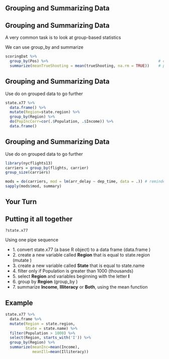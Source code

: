 ## Grouping and Summarizing Data

## Grouping and Summarizing Data

A very common task is to look at group-based statistics

We can use <span class='func'>group_by</span> and <span class="func">summarize</span>

```r
scoringDat %>% 
  group_by(Pos) %>%                                                 # can group by more than one variable
  summarize(meanTrueShooting = mean(trueShooting, na.rm = TRUE))    # potentially any function can work
```

## Grouping and Summarizing Data

Use do on grouped data to go further

```r
state.x77 %>% 
  data.frame() %>% 
  mutate(Region=state.region) %>% 
  group_by(Region) %>% 
  do(PopIncCorr=cor(.$Population, .$Income)) %>%  
  data.frame()
```

## Grouping and Summarizing Data

Use do on grouped data to go further

```r
library(nycflights13)
carriers = group_by(flights, carrier)
group_size(carriers)

mods = do(carriers, mod = lm(arr_delay ~ dep_time, data = .)) # reminder that data frames are lists
sapply(mods$mod, summary)
```

## Your Turn
## Putting it all together

`?state.x77`

Using one pipe sequence 

- $1.$ convert <span class="objclass">state.x77</span> (a base R object) to a data frame (<span class='func'>data.frame</span> )
- $2.$ create a new variable called **Region** that is equal to <span class="objclass">state.region</span> (<span class='func'>mutate</span> )
- $3.$ create a new variable called **State** that is equal to <span class="objclass">state.name</span>
- $4.$ <span class='func'>filter</span> only if Population is greater than 1000 (thousands)
- $5.$ <span class='func'>select</span> **Region** and variables beginning with the letter **I**
- $6.$ group by **Region**  (<span class='func'>group_by</span> )
- $7.$ <span class='func'>summarize</span> **Income**, **Illiteracy** or **Both**, using the <span class="func">mean</span> function

## Example
```r
state.x77 %>% 
  data.frame %>% 
  mutate(Region = state.region,
         State = state.name) %>% 
  filter(Population > 1000) %>% 
  select(Region, starts_with('I')) %>% 
  group_by(Region) %>% 
  summarize(meanInc=mean(Income),
            meanIll=mean(Illiteracy))
```

